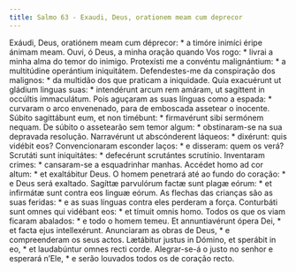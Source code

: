 ```yaml
---
title: Salmo 63 - Exaudi, Deus, orationem meam cum deprecor
---
```


<div class="grid grid-cols-2 gap-5">
  <span class="text-justify">
    Exáudi, Deus, oratiónem meam cum déprecor: * a timóre inimíci éripe ánimam
    meam.
  </span>
  <span class="text-justify">
    Ouvi, ó Deus, a minha oração quando Vos rogo: * livrai a minha alma do temor
    do inimigo.
  </span>
  <span class="text-justify">
    Protexísti me a convéntu malignántium: * a multitúdine operántium
    iniquitátem.
  </span>
  <span class="text-justify">
    Defendestes-me da conspiração dos malignos: * da multidão dos que praticam a
    iniquidade.
  </span>
  <span class="text-justify">
    Quia exacuérunt ut gládium linguas suas: * intendérunt arcum rem amáram, ut
    sagíttent in occúltis immaculátum.
  </span>
  <span class="text-justify">
    Pois aguçaram as suas línguas como a espada: * curvaram o arco envenenado,
    para de emboscada assetear o inocente.
  </span>
  <span class="text-justify">
    Súbito sagittábunt eum, et non timébunt: * firmavérunt sibi sermónem nequam.
  </span>
  <span class="text-justify">
    De súbito o assetearão sem temor algum: * obstinaram-se na sua depravada
    resolução.
  </span>
  <span class="text-justify">
    Narravérunt ut abscónderent láqueos: * dixérunt: quis vidébit eos?
  </span>
  <span class="text-justify">
    Convencionaram esconder laços: * e disseram: quem os verá?
  </span>
  <span class="text-justify">
    Scrutáti sunt iniquitátes: * defecérunt scrutántes scrutínio.
  </span>
  <span class="text-justify">
    Inventaram crimes: * cansaram-se a esquadrinhar manhas.
  </span>
  <span class="text-justify">
    Accédet homo ad cor altum: * et exaltábitur Deus.
  </span>
  <span class="text-justify">
    O homem penetrará até ao fundo do coração: * e Deus será exaltado.
  </span>
  <span class="text-justify">
    Sagíttæ parvulórum factæ sunt plagæ eórum: * et infirmátæ sunt contra eos
    linguæ eórum.
  </span>
  <span class="text-justify">
    As flechas das crianças são as suas feridas: * e as suas línguas contra eles
    perderam a força.
  </span>
  <span class="text-justify">
    Conturbáti sunt omnes qui vidébant eos: * et tímuit omnis homo.
  </span>
  <span class="text-justify">
    Todos os que os viam ficaram abalados: * e todo o homem temeu.
  </span>
  <span class="text-justify">
    Et annuntiavérunt ópera Dei, * et facta ejus intellexérunt.
  </span>
  <span class="text-justify">
    Anunciaram as obras de Deus, * e compreenderam os seus actos.
  </span>
  <span class="text-justify">
    Lætábitur justus in Dómino, et sperábit in eo, * et laudabúntur omnes recti
    corde.
  </span>
  <span class="text-justify">
    Alegrar-se-á o justo no senhor e esperará n’Ele, * e serão louvados todos os
    de coração recto.
  </span>
</div>
